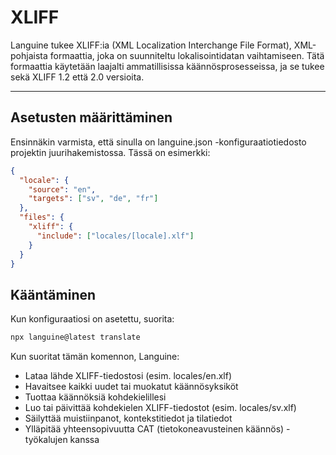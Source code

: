# XLIFF

Languine tukee XLIFF:ia (XML Localization Interchange File Format), XML-pohjaista formaattia, joka on suunniteltu lokalisointidatan vaihtamiseen. Tätä formaattia käytetään laajalti ammatillisissa käännösprosesseissa, ja se tukee sekä XLIFF 1.2 että 2.0 versioita.

---

## Asetusten määrittäminen

Ensinnäkin varmista, että sinulla on languine.json -konfiguraatiotiedosto projektin juurihakemistossa. Tässä on esimerkki:

```json
{
  "locale": {
    "source": "en",
    "targets": ["sv", "de", "fr"]
  },
  "files": {
    "xliff": {
      "include": ["locales/[locale].xlf"]
    }
  }
}
```

## Kääntäminen

Kun konfiguraatiosi on asetettu, suorita:

```bash
npx languine@latest translate
```

Kun suoritat tämän komennon, Languine:

- Lataa lähde XLIFF-tiedostosi (esim. locales/en.xlf)
- Havaitsee kaikki uudet tai muokatut käännösyksiköt
- Tuottaa käännöksiä kohdekielillesi
- Luo tai päivittää kohdekielen XLIFF-tiedostot (esim. locales/sv.xlf)
- Säilyttää muistiinpanot, kontekstitiedot ja tilatiedot
- Ylläpitää yhteensopivuutta CAT (tietokoneavusteinen käännös) -työkalujen kanssa
